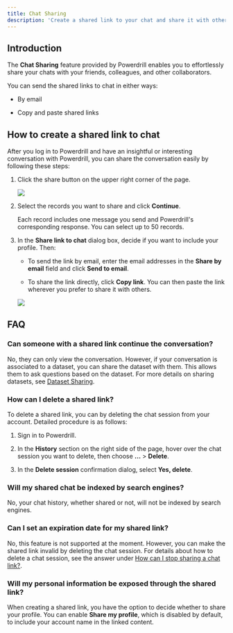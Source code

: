 ```yaml
---
title: Chat Sharing
description: 'Create a shared link to your chat and share it with others'
---
```


## Introduction


The **Chat Sharing** feature provided by Powerdrill enables you to effortlessly share your chats with your friends, colleagues, and other collaborators. 

You can send the shared links to chat in either ways:

- By email

- Copy and paste shared links



## How to create a shared link to chat

After you log in to Powerdrill and have an insightful or interesting conversation with Powerdrill, you can share the conversation easily by following these steps:

1. Click the share button on the upper right corner of the page.

    <Frame>
        <img src="/images/chat-share-button.png" style={{ borderRadius: '0.5rem' }} />
    </Frame>


2. Select the records you want to share and click **Continue**.

    <Info>
        Each record includes one message you send and Powerdrill's corresponding response.
        You can select up to 50 records.
    </Info>

3. In the **Share link to chat** dialog box, decide if you want to include your profile. Then:

    - To send the link by email, enter the email addresses in the **Share by email** field and click **Send to email**.

    - To share the link directly, click **Copy link**. You can then paste the link wherever you prefer to share it with others.

    <Frame>
        <img src="/images/share-link-window.png" style={{ borderRadius: '0.5rem' }} />
    </Frame>


    
## FAQ

### Can someone with a shared link continue the conversation?

No, they can only view the conversation. However, if your conversation is associated to a dataset, you can share the dataset with them. This allows them to ask questions based on the dataset. For more details on sharing datasets, see [Dataset Sharing](/features/dataset-sharing).


### How can I delete a shared link?

To delete a shared link, you can by deleting the chat session from your account. Detailed procedure is as follows:

1. Sign in to Powerdrill.

2. In the **History** section on the right side of the page, hover over the chat session you want to delete, then choose **...** > **Delete**.

3. In the **Delete session** confirmation dialog, select **Yes, delete**.


### Will my shared chat be indexed by search engines?

No, your chat history, whether shared or not, will not be indexed by search engines. 


### Can I set an expiration date for my shared link?

No, this feature is not supported at the moment. However, you can make the shared link invalid by deleting the chat session. For details about how to delete a chat session, see the answer under [How can I stop sharing a chat link?](#how-can-i-delete-a-shared-link).


### Will my personal information be exposed through the shared link?

When creating a shared link, you have the option to decide whether to share your profile. You can enable **Share my profile**, which is disabled by default, to include your account name in the linked content. 


